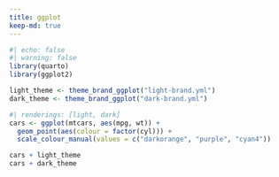 ```yaml
---
title: ggplot
keep-md: true
---
```


```r
#| echo: false
#| warning: false
library(quarto)
library(ggplot2)

light_theme <- theme_brand_ggplot("light-brand.yml")
dark_theme <- theme_brand_ggplot("dark-brand.yml")
```

```r
#| renderings: [light, dark]
cars <- ggplot(mtcars, aes(mpg, wt)) +
  geom_point(aes(colour = factor(cyl))) +
  scale_colour_manual(values = c("darkorange", "purple", "cyan4"))

cars + light_theme
cars + dark_theme
```
